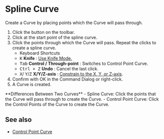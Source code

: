 
# Spline Curve

<Reference shortcut="" command="Spline Curve" button="Toolbar" />

Create a Curve by placing points which the Curve will pass through.

1. Click the button <ButtonIcon type="button-spline-curve" /> on the toolbar.
2. Click at the start point of the spline curve.
3. Click the points through which the  Curve will pass. Repeat the clicks to create a spline curve.
   - <Kst>Keyboard Shortcuts</Kst>
   - <kbd>K</kbd> **Knife** : [Use Knife Mode.](./sketching-essentials#use-knife-mode) 
   - <kbd>Tab</kbd> **Control / Through-point** : Switches to Control Point Curve.
   - <kbd>Ctrl + Z</kbd> **Undo** : Cancel the last click.
   - <kbd>X</kbd>/ <kbd>Y</kbd>/<kbd>Z</kbd> **X/Y/Z-axis** : [Constrain to the X, Y, or Z-axis](./sketching-essentials#constrain-to-an-axis).
4. Confirm with OK in the Command Dialog or right-click.
5. A Curve is created.

<Callout type="info" emoji="💡">
**Differences Between Two Curves**
- Spline Curve: Click the points that the  Curve will pass through to create the  Curve.
- Control Point Curve: Click the Control Points of the  Curve to create the  Curve.
</Callout>

<VideoPlayer fileName="spline-curve"/>

## See also
- [Control Point Curve](./control-point-curve)